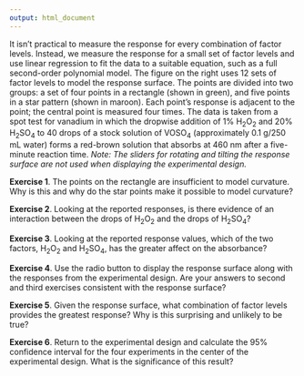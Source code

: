 ```yaml
---
output: html_document
---
```


<!-- The following script makes it possible to use the mhchem -->
<!-- latex package in a .Rmd file and to knit it into an .html file -->

```{=html}
<script type="text/x-mathjax-config">
MathJax.Hub.Config({
  TeX: {
    extensions: ["[Contrib]/mhchem/mhchem.js"]
}
});
</script>
```

<!-- place activity 1 here -->

It isn't practical to measure the response for every combination of factor levels. Instead, we measure the response for a small set of factor levels and use linear regression to fit the data to a suitable equation, such as a full second-order polynomial model. The figure on the right uses 12 sets of factor levels to model the response surface. The points are divided into two groups: a set of four points in a rectangle (shown in green), and five points in a star pattern (shown in maroon). Each point's response is adjacent to the point; the central point is measured four times. The data is taken from a spot test for vanadium in which the dropwise addition of 1% H~2~O~2~ and 20% H~2~SO~4~ to 40 drops of a stock solution of VOSO~4~ (approximately 0.1 g/250 mL water) forms a red-brown solution that absorbs at 460 nm after a five-minute reaction time. *Note: The sliders for rotating and tilting the response surface are not used when displaying the experimental design.*

**Exercise 1**. The points on the rectangle are insufficient to model curvature. Why is this and why do the star points make it possible to model curvature?

**Exercise 2**. Looking at the reported responses, is there evidence of an interaction between the drops of H~2~O~2~ and the drops of H~2~SO~4~?

**Exercise 3**. Looking at the reported response values, which of the two factors, H~2~O~2~ and H~2~SO~4~, has the greater affect on the absorbance?

**Exercise 4**. Use the radio button to display the response surface along with the responses from the experimental design. Are your answers to second and third exercises consistent with the response surface?

**Exercise 5**. Given the response surface, what combination of factor levels provides the greatest response? Why is this surprising and unlikely to be true?

**Exercise 6**. Return to the experimental design and calculate the 95% confidence interval for the four experiments in the center of the experimental design. What is the significance of this result?
